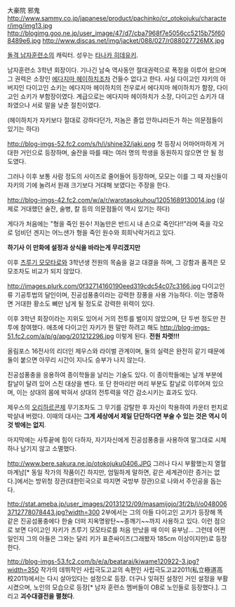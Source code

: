 大豪院 邪鬼
http://www.sammy.co.jp/japanese/product/pachinko/cr_otokojuku/character/img/img13.jpg
http://blogimg.goo.ne.jp/user_image/47/d7/cba7968f7e5056cc5215b75f608489e6.jpg http://www.discas.net/img/jacket/088/027/r088027726MX.jpg

[[돌격 남자훈련소]]의 캐릭터. 성우는 [[타나카 히데유키]].

남자훈련소 3학년 회장이다. 기나긴 남숙 역사동안 절대권력으로 폭정을 이루어 왔으며 그 권력은 소장인 [[에다지마 헤이하치]]조차 건들수 없다고 한다. 사실 다이고인 쟈키의 아버지인 다이고인 쇼키는 에다지마 헤이하치의 전우로서 에다지마 헤이하치가 함장, 다이고인 쇼키가 부함장이였다. 계급으로는 에다지마 헤이하치가 소장, 다이고인 쇼키가 대좌였으나 서로 말을 낮춘 절친이였다.

(헤이하치가 자키보다 절대로 강하다던가, 저놈은 졸업 안하냐라든가 하는 의문점들이 있기는 하다)

http://blog-imgs-52.fc2.com/s/h/i/shine32/jaki.png
첫 등장시 어마어마하게 거대한 거인으로 등장하며, 술잔을 따를 때는 여러 명의 학생을 동원하지 않으면 안 될 정도였다.

그러나 이후 보통 사람 정도의 사이즈로 줄어들어 등장하며, 모모는 이를 그 때 자신들이 자키의 기에 눌려서 원래 크기보다 거대해 보였다는 주장을 한다.

http://blog-imgs-42.fc2.com/w/a/r/warotasokuhou/12051689130014.jpg
(실제로 거대했던 술잔, 술병, 칼 등의 의문점들이 역시 있기는 하다)

게다가 처음에는 "형을 죽인 원수! 저놈만은 반드시 내 손으로 죽인다!!"라며 죽을 각오로 덤비던 겐지는 어느샌가 형을 죽인 원수와 희희낙락거리고 있다.

'''하기사 이 만화에 설정과 상식을 바라는게 무리겠지만'''

이후 [[츠루기 모모타로]]와 3학년생 전원의 목숨을 걸고 대결을 하며, 그 강함과 품격은 모모조차도 비교가 되지 않았다.

http://images.plurk.com/0f32714160190eed319cdc54c07c3166.jpg
다이고인류 기공투법의 달인이며, 진공섬풍충이라는 강력한 장풍을 사용 가능하다. 이는 명중하면 거대한 황소도 뼈만 남게 될 정도로 강력한 위력이 있다.

이후 3학년 회장이라는 지위도 있어서 거의 전투를 벌이지 않았으며, 단 두번 정도만 전투에 참여했다. 애초에 다이고인 자키가 뭔 말만 하려고 해도
http://blog-imgs-51.fc2.com/a/p/g/apg/201212296.jpg
이렇게 된다. '''전원 차렷!!!'''

올림포스 16전사의 리더인 제우스와 라이벌 관계이며, 둘의 실력은 완전히 같기 때문에 둘이 붙으면 아무리 시간이 지나도 승부가 나지 않는다.

진공섬풍충을 응용하여 종이학들을 날리는 기술도 있다. 이 종이학들에는 날개 부분에 칼날이 달려 있어 스친 대상을 벤다. 또 단 한마리만 머리 부분도 칼날로 이루어져 있으며, 이는 상대의 몸에 박혀서 상대의 전투력을 약간 감소시키는 효과도 있다.

제우스의 [[오리하르콘]]제 무기조차도 그 무기를 강탈한 후 자신이 착용하여 카운터 펀치로 박살내 버렸다. 이때의 대사는 '''그게 세상에서 제일 단단하다면 부술 수 있는 것은 역시 이것 밖에는 없지'''.

마지막에는 사투끝에 힘이 다하자, 자기자신에게 진공섬풍충을 사용하여 말그대로 시체하나 남기지 않고 소멸했다. 

http://www.bere.sakura.ne.jp/otokojuku0406.JPG
그러나 다시 부활했는지 열혈마계남[* 동일 작가의 작품이긴 하지만, 엄밀하게 말하면, 같은 세계관이란 증거는 없다.]에서는 방위청 장관(대한민국으로 따지면 국방부 장관)으로 나와서 주인공을 돕는다.

http://stat.ameba.jp/user_images/20131212/09/masamijojo/3f/2b/j/o0480063712778078443.jpg?width=300
2부에서는 그의 아들 다이고인 고키가 등장해 똑같은 진공섬풍충에다 한술 더떠 지옥명왕탄~~종깨기~~까지 사용하고 있다. 이런 점으로 보면 다이고인 자키가 츠루기 모모타로를 처음 만났을 때 이미 유부남... 그런데 어쩐 일인지 그의 아들은 그와는 달리 키가 표준싸이즈(그래봤자 185cm 이상이지만)로 등장한다.

http://blog-imgs-53.fc2.com/b/e/a/beatarai/kiwame120922-3.jpg?width=350
작가의 데뷔작인 사립극도고교의 속편인 사립극도고교2011(私立極道高校2011)에서는 다시 살아있다는 설정으로 등장. 더구나 잊혀진 설정인 거인 설정을 부활 시켰으며, 노인의 모습으로 등장[* 남자 훈련소 멤버들이 OB로 노인들로 등장했다.]. 그리고 '''괴수대결전을 펼쳤다'''.
